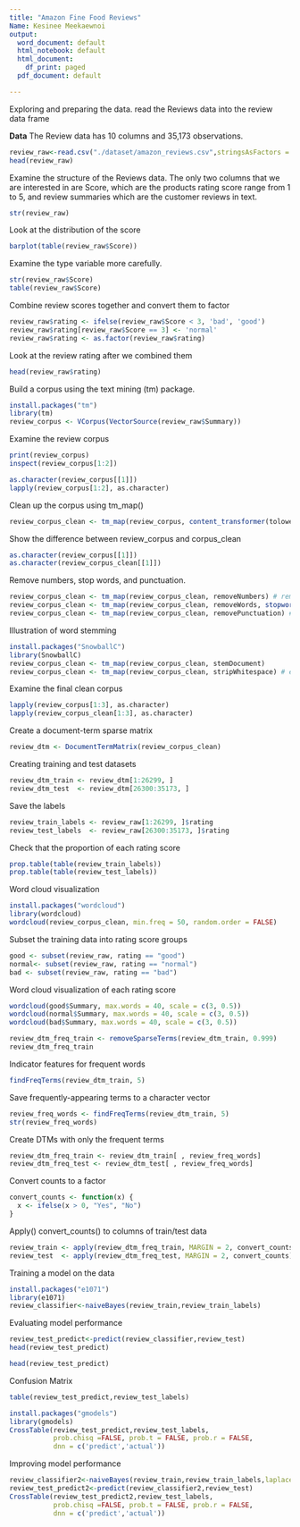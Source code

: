 ```yaml
---
title: "Amazon Fine Food Reviews"
Name: Kesinee Meekaewnoi
output:
  word_document: default
  html_notebook: default
  html_document:
    df_print: paged
  pdf_document: default

---
```



Exploring and preparing the data.
read the Reviews data into the review data frame


**Data** The Review data has 10 columns and 35,173 observations.  
```r
review_raw<-read.csv("./dataset/amazon_reviews.csv",stringsAsFactors = FALSE)
head(review_raw)
```
Examine the structure of the Reviews data.
The only two columns that we are interested in are Score, which are the products rating score range from 1 to 5, and review summaries which are the customer reviews in text.
```r
str(review_raw)
```
Look at the distribution of the score
```r
barplot(table(review_raw$Score))
```
Examine the type variable more carefully.
```r
str(review_raw$Score)
table(review_raw$Score)
```
Combine review scores together and convert them to factor
```r
review_raw$rating <- ifelse(review_raw$Score < 3, 'bad', 'good')
review_raw$rating[review_raw$Score == 3] <- 'normal'
review_raw$rating <- as.factor(review_raw$rating)
```
Look at the review rating after we combined them
```r
head(review_raw$rating)
```

Build a corpus using the text mining (tm) package.
```r
install.packages("tm")
library(tm)
review_corpus <- VCorpus(VectorSource(review_raw$Summary))
```
Examine the review corpus
```r
print(review_corpus)
inspect(review_corpus[1:2])
```
```r
as.character(review_corpus[[1]])
lapply(review_corpus[1:2], as.character)
```
Clean up the corpus using tm_map()
```r
review_corpus_clean <- tm_map(review_corpus, content_transformer(tolower))

```
Show the difference between review_corpus and corpus_clean
```r
as.character(review_corpus[[1]])
as.character(review_corpus_clean[[1]])
```
Remove numbers, stop words, and punctuation.

```r
review_corpus_clean <- tm_map(review_corpus_clean, removeNumbers) # remove numbers
review_corpus_clean <- tm_map(review_corpus_clean, removeWords, stopwords()) # remove stop words
review_corpus_clean <- tm_map(review_corpus_clean, removePunctuation) # remove punctuation
```
Illustration of word stemming
```r
install.packages("SnowballC")
library(SnowballC)
review_corpus_clean <- tm_map(review_corpus_clean, stemDocument)
review_corpus_clean <- tm_map(review_corpus_clean, stripWhitespace) # eliminate unneeded whitespace
```
Examine the final clean corpus
```r
lapply(review_corpus[1:3], as.character)
lapply(review_corpus_clean[1:3], as.character)
```
Create a document-term sparse matrix
```r
review_dtm <- DocumentTermMatrix(review_corpus_clean)
```
Creating training and test datasets
```r
review_dtm_train <- review_dtm[1:26299, ]
review_dtm_test  <- review_dtm[26300:35173, ]
```
Save the labels
```r
review_train_labels <- review_raw[1:26299, ]$rating
review_test_labels  <- review_raw[26300:35173, ]$rating
```
Check that the proportion of each rating score 
```r

prop.table(table(review_train_labels))
prop.table(table(review_test_labels))
```
Word cloud visualization

```r
install.packages("wordcloud")
library(wordcloud)
wordcloud(review_corpus_clean, min.freq = 50, random.order = FALSE)
```
Subset the training data into rating score groups
```r
good <- subset(review_raw, rating == "good")
normal<- subset(review_raw, rating == "normal")
bad <- subset(review_raw, rating == "bad")
```

Word cloud visualization of each rating score
```r
wordcloud(good$Summary, max.words = 40, scale = c(3, 0.5))
wordcloud(normal$Summary, max.words = 40, scale = c(3, 0.5))
wordcloud(bad$Summary, max.words = 40, scale = c(3, 0.5))
```
```r
review_dtm_freq_train <- removeSparseTerms(review_dtm_train, 0.999)
review_dtm_freq_train
```
Indicator features for frequent words
```r
findFreqTerms(review_dtm_train, 5)
```
Save frequently-appearing terms to a character vector
```r
review_freq_words <- findFreqTerms(review_dtm_train, 5)
str(review_freq_words)
```
Create DTMs with only the frequent terms
```r
review_dtm_freq_train <- review_dtm_train[ , review_freq_words]
review_dtm_freq_test <- review_dtm_test[ , review_freq_words]
```
Convert counts to a factor
```r
convert_counts <- function(x) {
  x <- ifelse(x > 0, "Yes", "No")
}

```
Apply() convert_counts() to columns of train/test data
```r
review_train <- apply(review_dtm_freq_train, MARGIN = 2, convert_counts)
review_test  <- apply(review_dtm_freq_test, MARGIN = 2, convert_counts)

```
Training a model on the data
```r
install.packages("e1071")
library(e1071)
review_classifier<-naiveBayes(review_train,review_train_labels)
```
 Evaluating model performance
```r
review_test_predict<-predict(review_classifier,review_test)
head(review_test_predict)
```

```r
head(review_test_predict)
```
Confusion Matrix

```r
table(review_test_predict,review_test_labels)

```

```r
install.packages("gmodels")
library(gmodels)
CrossTable(review_test_predict,review_test_labels,
           prob.chisq =FALSE, prob.t = FALSE, prob.r = FALSE,
           dnn = c('predict','actual'))

```

Improving model performance
```r
review_classifier2<-naiveBayes(review_train,review_train_labels,laplace = 1)
review_test_predict2<-predict(review_classifier2,review_test)
CrossTable(review_test_predict2,review_test_labels,
           prob.chisq =FALSE, prob.t = FALSE, prob.r = FALSE,
           dnn = c('predict','actual'))
```
